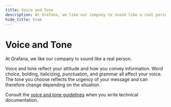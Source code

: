```yaml
---
title: Voice and Tone
description: At Grafana, we like our company to sound like a real person.
hide_title: true
---
```



# Voice and Tone <Badge text='ready' color='green'></Badge>

At Grafana, we like our company to sound like a real person.

Voice and tone reflect your attitude and how you convey information. Word choice, bolding, italicizing, punctuation, and grammar all affect your voice. The tone you choose reflects the urgency of your message and can therefore change depending on the situation.

Consult the [voice and tone guidelines](https://grafana.com/docs/writers-toolkit/write/style-guide/voice-tone-guidelines/) when you write technical documentation.
